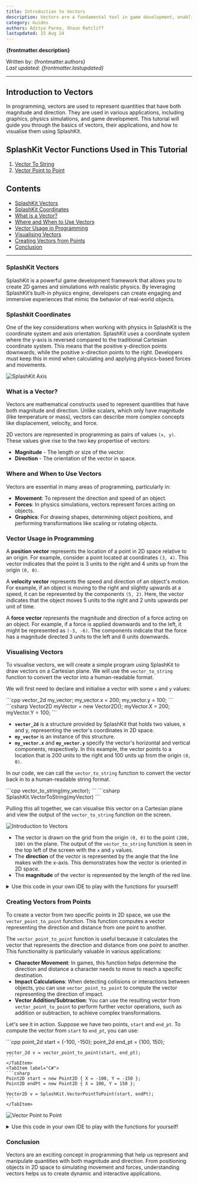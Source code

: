```yaml
---
title: Introduction to Vectors
description: Vectors are a fundamental tool in game development, enabling precise control over movement, collision, and physics. Understanding vectors unlocks the ability to create dynamic and realistic game experiences. SplashKit excels in handling vector operations, offering intuitive functions and robust support for 2D game mechanics.
category: Guides
authors: Aditya Parma, Shaun Ratcliff
lastupdated: 15 Aug 24
---
```



**{frontmatter.description}**

Written by: {frontmatter.authors}  
_Last updated: {frontmatter.lastupdated}_

---

## Introduction to Vectors

In programming, vectors are used to represent quantities that have both magnitude and direction. They are used in various applications, including graphics, physics simulations, and game development. This tutorial will guide you through the basics of vectors, their applications, and how to visualise them using SplashKit.

## SplashKit Vector Functions Used in This Tutorial

1. [Vector To String](https://splashkit.io/api/physics/#vector-to-string)
2. [Vector Point to Point](https://splashkit.io/api/physics/#vector-point-to-point)

## Contents

- [SplashKit Vectors](#what-is-a-vector)
- [SplashKit Coordinates](#splashkit-coordinates)
- [What is a Vector?](#what-is-a-vector)
- [Where and When to Use Vectors](#where-and-when-to-use-vectors)
- [Vector Usage in Programming](#vector-usage-in-programming)
- [Visualising Vectors](#visualising-vectors)
- [Creating Vectors from Points](#creating-vectors-from-points)
- [Conclusion](#conclusion)

---

### SplashKit Vectors

SplashKit is a powerful game development framework that allows you to create 2D games and simulations with realistic physics. By leveraging SplashKit’s built-in physics engine, developers can create engaging and immersive experiences that mimic the behavior of real-world objects.

### Splashkit Coordinates

One of the key considerations when working with physics in SplashKit is the coordinate system and axis orientation. SplashKit uses a coordinate system where the y-axis is reversed compared to the traditional Cartesian coordinate system. This means that the positive y-direction points downwards, while the positive x-direction points to the right. Developers must keep this in mind when calculating and applying physics-based forces and movements.

![SplashKit Axis](./images/splashkit-axis.png)

### What is a Vector?

Vectors are mathematical constructs used to represent quantities that have both magnitude and direction. Unlike scalars, which only have magnitude (like temperature or mass), vectors can describe more complex concepts like displacement, velocity, and force.

2D vectors are represented in programming as pairs of values `(x, y)`. These values give rise to the two key propertise of vectors:

- **Magnitude** - The length or size of the vector.
- **Direction** - The orientation of the vector in space.

### Where and When to Use Vectors

Vectors are essential in many areas of programming, particularly in:

- **Movement**: To represent the direction and speed of an object.
- **Forces**: In physics simulations, vectors represent forces acting on objects.
- **Graphics**: For drawing shapes, determining object positions, and performing transformations like scaling or rotating objects.

### Vector Usage in Programming

A **position vector** represents the location of a point in 2D space relative to an origin. For example, consider a point located at coordinates `(3, 4)`. This vector indicates that the point is 3 units to the right and 4 units up from the origin `(0, 0)`.

A **velocity vector** represents the speed and direction of an object's motion. For example, if an object is moving to the right and slightly upwards at a speed, it can be represented by the components `(5, 2)`. Here, the vector indicates that the object moves 5 units to the right and 2 units upwards per unit of time.

A **force vector** represents the magnitude and direction of a force acting on an object. For example, if a force is applied downwards and to the left, it might be represented as `(-3, -6)`. The components indicate that the force has a magnitude directed 3 units to the left and 6 units downwards.

### Visualising Vectors

To visualise vectors, we will create a simple program using SplashKit to draw vectors on a Cartesian plane. We will use the `vector_to_string` function to convert the vector into a human-readable format.

We will first need to declare and initialise a vector with some `x` and `y` values:

<Tabs syncKey="code-language">
  <TabItem label="C++">
    ```cpp 
    vector_2d my_vector; 
    my_vector.x = 200; 
    my_vector.y = 100; 
    ```
  </TabItem>
  <TabItem label="C#">
    ```csharp 
    Vector2D myVector = new Vector2D(); 
    myVector.X = 200; 
    myVector.Y = 100; 
    ```
  </TabItem>
</Tabs>

- **`vector_2d`** is a structure provided by SplashKit that holds two values, x and y, representing the vector's coordinates in 2D space.
- **`my_vector`** is an instance of this structure.
- **`my_vector.x`** and **`my_vector.y`** specify the vector's horizontal and vertical components, respectively. In this example, the vector points to a location that is 200 units to the right and 100 units up from the origin `(0, 0)`.

In our code, we can call the `vector_to_string` function to convert the vector back in to a human-readable string format.

<Tabs syncKey="code-language">
  <TabItem label="C++">
  ```cpp 
  vector_to_string(my_vector); 
  ```
  </TabItem>

  <TabItem label="C#">
  ```csharp 
  SplashKit.VectorToString(myVector) 
  ```
  </TabItem>
</Tabs>

Pulling this all together, we can visualise this vector on a Cartesian plane and view the output of the `vector_to_string` function on the screen.

![Introduction to Vectors](./images/introduction-to-vectors-1.PNG)

- The vector is drawn on the grid from the origin `(0, 0)` to the point `(200, 100)` on the plane. The output of the `vector_to_string` function is seen in the top left of the screen with the `x` and `y` values.
- The **direction** of the vector is represented by the angle that the line makes with the x-axis. This demonstrates how the vector is oriented in 2D space.
- The **magnitude** of the vector is represented by the length of the red line.

<details class="custom-details">
<summary>Use this code in your own IDE to play with the functions for yourself!</summary>

<Tabs syncKey="code-language">
  <TabItem label="C++">

```cpp
#include "splashkit.h"

using std::to_string;

const int GRID_SPACING = 50;

void draw_cartesian_grid()
{
    // Draw vertical lines and labels
    for (int x = 0; x < screen_width(); x += GRID_SPACING)
    {
        draw_line(COLOR_LIGHT_GRAY, x, 0, x, screen_height());
        if (x != screen_width() / 2) // Avoid overlapping with the y-axis label
        {
            draw_text(to_string(x - screen_width() / 2), COLOR_BLACK, x, screen_height() / 2 + 5);
        }
    }

    // Draw horizontal lines and labels
    for (int y = 0; y < screen_height(); y += GRID_SPACING)
    {
        draw_line(COLOR_LIGHT_GRAY, 0, y, screen_width(), y);
        if (y != screen_height() / 2) // Avoid overlapping with the x-axis label
        {
            draw_text(to_string(screen_height() / 2 - y), COLOR_BLACK, screen_width() / 2 + 5, y);
        }
    }

    // Draw x-axis and y-axis
    draw_line(COLOR_BLACK, 0, screen_height() / 2, screen_width(), screen_height() / 2); // x-axis
    draw_line(COLOR_BLACK, screen_width() / 2, 0, screen_width() / 2, screen_height());   // y-axis

    // Label the origin
    draw_text("0", COLOR_BLACK, screen_width() / 2 + 5, screen_height() / 2 + 5);
}

int main()
{
    open_window("Introduction to Vectors", 800, 600);

    // Define a vector
    vector_2d my_vector;
    my_vector.x = 200;
    my_vector.y = 100;

    // Define the origin (centre of the window)
    point_2d origin;
    origin.x = 400;
    origin.y = 300;

    // Main loop
    while (!window_close_requested("Introduction to Vectors"))
    {
        process_events();
        clear_screen(COLOR_WHITE);

        // Draw Cartesian grid
        draw_cartesian_grid();

        // Draw the vector as a line from the center of the screen
        draw_line(COLOR_RED, origin.x, origin.y, origin.x + my_vector.x, origin.y - my_vector.y);

        // Draw the vector_to_string output to the screen
        draw_text(vector_to_string(my_vector), COLOR_BLACK, 10, 10);

        refresh_screen(60);
    }

    return 0;
}
```

</TabItem> 
<TabItem label="C#">

```csharp
using System;
using SplashKitSDK;

// Constants
const int GRID_SPACING = 50;

// Function to draw the Cartesian grid
void DrawCartesianGrid()
{
    int screenWidth = SplashKit.ScreenWidth();
    int screenHeight = SplashKit.ScreenHeight();

    // Draw vertical lines and labels
    for (int x = 0; x < screenWidth; x += GRID_SPACING)
    {
        SplashKit.DrawLine(Color.LightGray, x, 0, x, screenHeight);
        if (x != screenWidth / 2) // Avoid overlapping with the y-axis label
        {
            SplashKit.DrawText((x - screenWidth / 2).ToString(), Color.Black, x, screenHeight / 2 + 5);
        }
    }

    // Draw horizontal lines and labels
    for (int y = 0; y < screenHeight; y += GRID_SPACING)
    {
        SplashKit.DrawLine(Color.LightGray, 0, y, screenWidth, y);
        if (y != screenHeight / 2) // Avoid overlapping with the x-axis label
        {
            SplashKit.DrawText((screenHeight / 2 - y).ToString(), Color.Black, screenWidth / 2 + 5, y);
        }
    }

    // Draw x-axis and y-axis
    SplashKit.DrawLine(Color.Black, 0, screenHeight / 2, screenWidth, screenHeight / 2); // x-axis
    SplashKit.DrawLine(Color.Black, screenWidth / 2, 0, screenWidth / 2, screenHeight);   // y-axis

    // Label the origin
    SplashKit.DrawText("0", Color.Black, screenWidth / 2 + 5, screenHeight / 2 + 5);
}

// Main entry point using top-level statements
var window = SplashKit.OpenWindow("Introduction to Vectors", 800, 600);

// Define a vector
Vector2D myVector = new Vector2D();
myVector.X = 200;
myVector.Y = 100;

// Define the origin (center of the window)
Point2D origin = new Point2D();
origin.X = 400;
origin.Y = 300;

// Main loop
while (!SplashKit.WindowCloseRequested("Introduction to Vectors"))
{
    SplashKit.ProcessEvents();
    SplashKit.ClearScreen(Color.White);

    // Draw Cartesian grid
    DrawCartesianGrid();

    // Draw the vector as a line from the center of the screen
    SplashKit.DrawLine(Color.Red, origin.X, origin.Y, origin.X + myVector.X, origin.Y - myVector.Y);

    // Draw the vector_to_string output to the screen
    SplashKit.DrawText(SplashKit.VectorToString(myVector), Color.Black, 10, 10);

    SplashKit.RefreshScreen(60);
}
```
</TabItem> 
</Tabs>
</details>


### Creating Vectors from Points

To create a vector from two specific points in 2D space, we use the `vector_point_to_point` function. This function computes a vector representing the direction and distance from one point to another.

The `vector_point_to_point` function is useful because it calculates the vector that represents the direction and distance from one point to another. This functionality is particularly valuable in various applications:

- **Character Movement**: In games, this function helps determine the direction and distance a character needs to move to reach a specific destination.
- **Impact Calculations**: When detecting collisions or interactions between objects, you can use `vector_point_to_point` to compute the vector representing the direction of impact.
- **Vector Addition/Subtraction**: You can use the resulting vector from `vector_point_to_point` to perform further vector operations, such as addition or subtraction, to achieve complex transformations.

Let's see it in action. Suppose we have two points, `start` and `end_pt`. To compute the vector from `start` to `end_pt`, you can use:

<Tabs syncKey="code-language">
    <TabItem label="C++">
    ```cpp
    point_2d start = {-100, -150};
    point_2d end_pt = {100, 150};

    vector_2d v = vector_point_to_point(start, end_pt);
    ```
    </TabItem>
    <TabItem label="C#">
    ```csharp
    Point2D start = new Point2D { X = -100, Y = -150 };
    Point2D endPt = new Point2D { X = 100, Y = 150 };

    Vector2D v = SplashKit.VectorPointToPoint(start, endPt);
    ```
    </TabItem>
</Tabs>



![Vector Point to Point](./images/vector-point-to-point.png)

<details class="custom-details">
<summary>Use this code in your own IDE to play with the functions for yourself!</summary>

<Tabs syncKey="code-language">
  <TabItem label="C++">

```cpp
#include "splashkit.h"

using std::to_string;

const int GRID_SPACING = 50;

void draw_cartesian_grid()
{
    // Draw vertical lines and labels
    for (int x = 0; x < screen_width(); x += GRID_SPACING)
    {
        draw_line(COLOR_LIGHT_GRAY, x, 0, x, screen_height());
        if (x != screen_width() / 2) // Avoid overlapping with the y-axis label
        {
            draw_text(to_string(x - screen_width() / 2), COLOR_BLACK, x, screen_height() / 2 + 5);
        }
    }

    // Draw horizontal lines and labels
    for (int y = 0; y < screen_height(); y += GRID_SPACING)
    {
        draw_line(COLOR_LIGHT_GRAY, 0, y, screen_width(), y);
        if (y != screen_height() / 2) // Avoid overlapping with the x-axis label
        {
            draw_text(to_string(screen_height() / 2 - y), COLOR_BLACK, screen_width() / 2 + 5, y);
        }
    }

    // Draw x-axis and y-axis
    draw_line(COLOR_BLACK, 0, screen_height() / 2, screen_width(), screen_height() / 2); // x-axis
    draw_line(COLOR_BLACK, screen_width() / 2, 0, screen_width() / 2, screen_height());   // y-axis

    // Label the origin
    draw_text("0", COLOR_BLACK, screen_width() / 2 + 5, screen_height() / 2 + 5);
}

int main()
{
    open_window("Vector Point to Point Example", 800, 600);

    point_2d start = {-100, -150};
    point_2d end_pt = {100, 150};

    vector_2d v = vector_point_to_point(start, end_pt);

    while (!window_close_requested("Vector Point to Point Example"))
    {
        process_events();
        clear_screen(COLOR_WHITE);

        // Draw Cartesian grid
        draw_cartesian_grid();

        // Draw the vector as a line from start to end point
        draw_line(COLOR_RED, start.x + screen_width() / 2, screen_height() / 2 - start.y,
                  end_pt.x + screen_width() / 2, screen_height() / 2 - end_pt.y);

        // Draw labels for the start and end points
        draw_text("Start (" + to_string(start.x) + ", " + to_string(start.y) + ")", COLOR_BLACK,
                  start.x + screen_width() / 2 + 5, screen_height() / 2 - start.y + 5);
        draw_text("End (" + to_string(end_pt.x) + ", " + to_string(end_pt.y) + ")", COLOR_BLACK,
                  end_pt.x + screen_width() / 2 + 5, screen_height() / 2 - end_pt.y + 5);

        // Draw the vector_to_string output to the screen
        draw_text("Vector: " + vector_to_string(v), COLOR_BLACK, 10, 10);

        refresh_screen(60);
    }

    return 0;
}
```
</TabItem> 
<TabItem label="C#">

```csharp
using SplashKitSDK;
using System;

public class Program
{
    private const int GRID_SPACING = 50;

    public static void DrawCartesianGrid()
    {
        // Draw vertical lines and labels
        for (int x = 0; x < SplashKit.ScreenWidth(); x += GRID_SPACING)
        {
            SplashKit.DrawLine(Color.LightGray, x, 0, x, SplashKit.ScreenHeight());
            if (x != SplashKit.ScreenWidth() / 2) // Avoid overlapping with the y-axis label
            {
                SplashKit.DrawText((x - SplashKit.ScreenWidth() / 2).ToString(), Color.Black, x, SplashKit.ScreenHeight() / 2 + 5);
            }
        }

        // Draw horizontal lines and labels
        for (int y = 0; y < SplashKit.ScreenHeight(); y += GRID_SPACING)
        {
            SplashKit.DrawLine(Color.LightGray, 0, y, SplashKit.ScreenWidth(), y);
            if (y != SplashKit.ScreenHeight() / 2) // Avoid overlapping with the x-axis label
            {
                SplashKit.DrawText((SplashKit.ScreenHeight() / 2 - y).ToString(), Color.Black, SplashKit.ScreenWidth() / 2 + 5, y);
            }
        }

        // Draw x-axis and y-axis
        SplashKit.DrawLine(Color.Black, 0, SplashKit.ScreenHeight() / 2, SplashKit.ScreenWidth(), SplashKit.ScreenHeight() / 2); // x-axis
        SplashKit.DrawLine(Color.Black, SplashKit.ScreenWidth() / 2, 0, SplashKit.ScreenWidth() / 2, SplashKit.ScreenHeight());   // y-axis

        // Label the origin
        SplashKit.DrawText("0", Color.Black, SplashKit.ScreenWidth() / 2 + 5, SplashKit.ScreenHeight() / 2 + 5);
    }

    public static void Main()
    {
        SplashKit.OpenWindow("Vector Point to Point Example", 800, 600);

        Point2D start = new Point2D { X = -100, Y = -150 };
        Point2D endPt = new Point2D { X = 100, Y = 150 };

        Vector2D v = SplashKit.VectorPointToPoint(start, endPt);

        while (!SplashKit.WindowCloseRequested("Vector Point to Point Example"))
        {
            SplashKit.ProcessEvents();
            SplashKit.ClearScreen(Color.White);

            // Draw Cartesian grid
            DrawCartesianGrid();

            // Draw the vector as a line from start to end point
            SplashKit.DrawLine(Color.Red, start.X + SplashKit.ScreenWidth() / 2, SplashKit.ScreenHeight() / 2 - start.Y,
                               endPt.X + SplashKit.ScreenWidth() / 2, SplashKit.ScreenHeight() / 2 - endPt.Y);

            // Draw labels for the start and end points
            SplashKit.DrawText($"Start ({start.X}, {start.Y})", Color.Black,
                               start.X + SplashKit.ScreenWidth() / 2 + 5, SplashKit.ScreenHeight() / 2 - start.Y + 5);
            SplashKit.DrawText($"End ({endPt.X}, {endPt.Y})", Color.Black,
                               endPt.X + SplashKit.ScreenWidth() / 2 + 5, SplashKit.ScreenHeight() / 2 - endPt.Y + 5);

            // Draw the vector_to_string output to the screen
            SplashKit.DrawText($"Vector: {SplashKit.VectorToString(v)}", Color.Black, 10, 10);

            SplashKit.RefreshScreen(60);
        }
    }
}
```
</TabItem> 
</Tabs>
</details>

### Conclusion

Vectors are an exciting concept in programming that help us represent and manipulate quantities with both magnitude and direction. From positioning objects in 2D space to simulating movement and forces, understanding vectors helps us to create dynamic and interactive applications.
